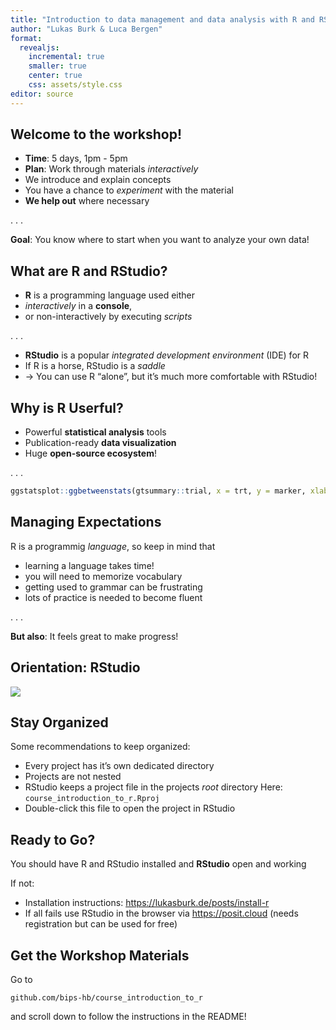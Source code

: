 ```yaml
---
title: "Introduction to data management and data analysis with R and RStudio"
author: "Lukas Burk & Luca Bergen"
format: 
  revealjs:
    incremental: true
    smaller: true
    center: true
    css: assets/style.css
editor: source
---
```


## Welcome to the workshop!

-   **Time**: 5 days, 1pm - 5pm
-   **Plan**: Work through materials *interactively*
-   We introduce and explain concepts
-   You have a chance to *experiment* with the material
-   **We help out** where necessary

. . .

**Goal**: You know where to start when you want to analyze your own data!

## What are R and RStudio?

-   **R** is a programming language used either
-   *interactively* in a **console**,
-   or non-interactively by executing *scripts*

. . .

-   **RStudio** is a popular *integrated development environment* (IDE) for R
-   If R is a horse, RStudio is a *saddle*
-   -\> You can use R "alone", but it's much more comfortable with RStudio!

## Why is R Userful?

-   Powerful **statistical analysis** tools
-   Publication-ready **data visualization**
-   Huge **open-source ecosystem**!

. . .

```r
ggstatsplot::ggbetweenstats(gtsummary::trial, x = trt, y = marker, xlab = "Treatment", ylab = "Tumor Marker (ng/mL)")
```

## Managing Expectations

R is a programmig *language*, so keep in mind that

-   learning a language takes time!
-   you will need to memorize vocabulary
-   getting used to grammar can be frustrating
-   lots of practice is needed to become fluent

. . .

**But also**: It feels great to make progress!

## Orientation: RStudio

![](assets/img/rstudio-example.png)

## Stay Organized

Some recommendations to keep organized:

-   Every project has it's own dedicated directory
-   Projects are not nested
-   RStudio keeps a project file in the projects *root* directory Here: `course_introduction_to_r.Rproj`
-   Double-click this file to open the project in RStudio

## Ready to Go?

::: nonincremental
You should have R and RStudio installed and **RStudio** open and working

If not:

-   Installation instructions: <https://lukasburk.de/posts/install-r>
-   If all fails use RStudio in the browser via <https://posit.cloud> (needs registration but can be used for free)
:::

## Get the Workshop Materials {.center}

Go to

::: spacer-2
:::

::: big150
`github.com/bips-hb/course_introduction_to_r`
:::

::: spacer-2
:::

and scroll down to follow the instructions in the README!
